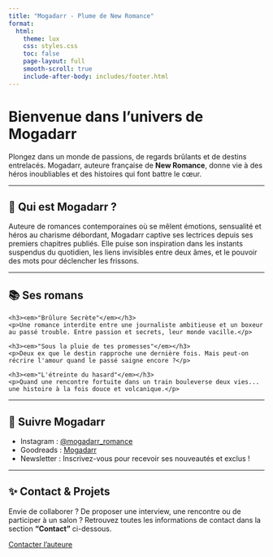 ```yaml
---
title: "Mogadarr - Plume de New Romance"
format:
  html:
    theme: lux
    css: styles.css
    toc: false
    page-layout: full
    smooth-scroll: true
    include-after-body: includes/footer.html
---
```


# Bienvenue dans l'univers de **Mogadarr**

<div class="intro">
  <p>Plongez dans un monde de passions, de regards brûlants et de destins entrelacés. Mogadarr, auteure française de <strong>New Romance</strong>, donne vie à des héros inoubliables et des histoires qui font battre le cœur.</p>
</div>

---

## 🌟 Qui est Mogadarr ?

<p class="rubrique">Auteure de romances contemporaines où se mêlent émotions, sensualité et héros au charisme débordant, Mogadarr captive ses lectrices depuis ses premiers chapitres publiés. Elle puise son inspiration dans les instants suspendus du quotidien, les liens invisibles entre deux âmes, et le pouvoir des mots pour déclencher les frissons.</p>

---

## 📚 Ses romans

<section class="books">
  <div class="book">
    <h3><em>"Brûlure Secrète"</em></h3>
    <p>Une romance interdite entre une journaliste ambitieuse et un boxeur au passé trouble. Entre passion et secrets, leur monde vacille.</p>
  </div>

  <div class="book">
    <h3><em>"Sous la pluie de tes promesses"</em></h3>
    <p>Deux ex que le destin rapproche une dernière fois. Mais peut-on récrire l'amour quand le passé saigne encore ?</p>
  </div>

  <div class="book">
    <h3><em>"L'étreinte du hasard"</em></h3>
    <p>Quand une rencontre fortuite dans un train bouleverse deux vies... une histoire à la fois douce et volcanique.</p>
  </div>
</section>

---

## 📱 Suivre Mogadarr

- Instagram : [@mogadarr_romance](https://instagram.com/mogadarr_romance)
- Goodreads : [Mogadarr](https://goodreads.com)
- Newsletter : Inscrivez-vous pour recevoir ses nouveautés et exclus !

---

## ✨ Contact & Projets

<p class="rubrique">Envie de collaborer ? De proposer une interview, une rencontre ou de participer à un salon ? Retrouvez toutes les informations de contact dans la section <strong>"Contact"</strong> ci-dessous.</p>

<a href="mailto:mogadarr.contact@example.com" class="button">Contacter l’auteure</a>
